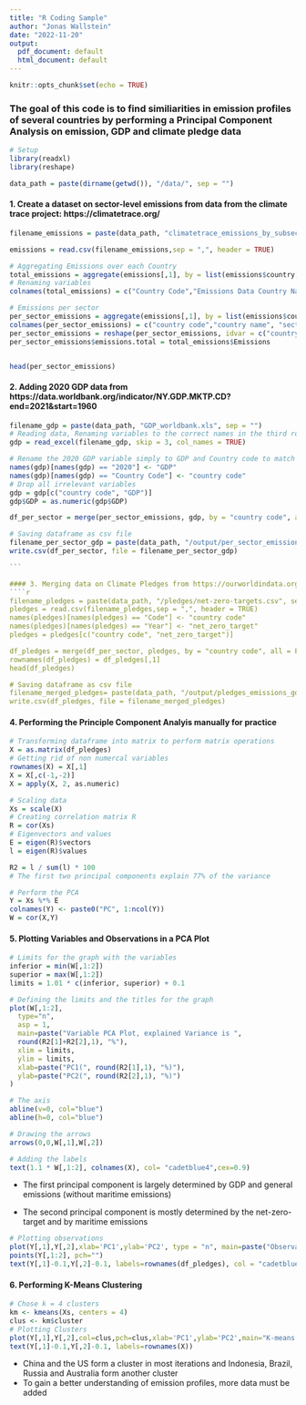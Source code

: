 ```yaml
---
title: "R Coding Sample"
author: "Jonas Wallstein"
date: "2022-11-20"
output:
  pdf_document: default
  html_document: default
---
```


```r
knitr::opts_chunk$set(echo = TRUE)
```

### The goal of this code is to find similiarities in emission profiles of several countries by performing a Principal Component Analysis on emission, GDP and climate pledge data


````r
# Setup
library(readxl)
library(reshape)

data_path = paste(dirname(getwd()), "/data/", sep = "")
````

#### 1. Create a dataset on sector-level emissions from data from the climate trace project: https://climatetrace.org/
````r
filename_emissions = paste(data_path, "climatetrace_emissions_by_subsector_timeseries_interval_year_since_2020_to_2020.csv", sep = "")

emissions = read.csv(filename_emissions,sep = ",", header = TRUE)

# Aggregating Emissions over each Country
total_emissions = aggregate(emissions[,1], by = list(emissions$country, emissions$country_full), FUN = sum, na.rm = TRUE)
# Renaming variables
colnames(total_emissions) = c("Country Code","Emissions Data Country Name", "Emissions")

# Emissions per sector
per_sector_emissions = aggregate(emissions[,1], by = list(emissions$country, emissions$country_full, emissions$sector), FUN = sum, na.rm = T)
colnames(per_sector_emissions) = c("country code","country name", "sector", "emissions")
per_sector_emissions = reshape(per_sector_emissions, idvar = c("country code", "country name") , timevar = "sector", direction = "wide")
per_sector_emissions$emissions.total = total_emissions$Emissions


head(per_sector_emissions)
````

#### 2. Adding 2020 GDP data from https://data.worldbank.org/indicator/NY.GDP.MKTP.CD?end=2021&start=1960

````r
filename_gdp = paste(data_path, "GDP_worldbank.xls", sep = "")
# Reading data, Renaming variables to the correct names in the third row, Dropping the first three irrelevant rows
gdp = read_excel(filename_gdp, skip = 3, col_names = TRUE)

# Rename the 2020 GDP variable simply to GDP and Country code to match emission data
names(gdp)[names(gdp) == "2020"] <- "GDP"
names(gdp)[names(gdp) == "Country Code"] <- "country code"
# Drop all irrelevant variables
gdp = gdp[c("country code", "GDP")]
gdp$GDP = as.numeric(gdp$GDP)

df_per_sector = merge(per_sector_emissions, gdp, by = "country code", all = F)

# Saving dataframe as csv file
filename_per_sector_gdp = paste(data_path, "/output/per_sector_emissions_gdp.csv", sep = "")
write.csv(df_per_sector, file = filename_per_sector_gdp)

```

#### 3. Merging data on Climate Pledges from https://ourworldindata.org/grapher/net-zero-targets?country=SOM~BRA~MDG
````r
filename_pledges = paste(data_path, "/pledges/net-zero-targets.csv", sep = "")
pledges = read.csv(filename_pledges,sep = ",", header = TRUE)
names(pledges)[names(pledges) == "Code"] <- "country code"
names(pledges)[names(pledges) == "Year"] <- "net_zero_target"
pledges = pledges[c("country code", "net_zero_target")]

df_pledges = merge(df_per_sector, pledges, by = "country code", all = F)
rownames(df_pledges) = df_pledges[,1]
head(df_pledges)

# Saving dataframe as csv file
filename_merged_pledges= paste(data_path, "/output/pledges_emissions_gdp.csv", sep = "")
write.csv(df_pledges, file = filename_merged_pledges)
````
#### 4. Performing the Principle Component Analyis manually for practice
````r
# Transforming dataframe into matrix to perform matrix operations
X = as.matrix(df_pledges)
# Getting rid of non numercal variables
rownames(X) = X[,1]
X = X[,c(-1,-2)]
X = apply(X, 2, as.numeric)

# Scaling data
Xs = scale(X)
# Creating correlation matrix R
R = cor(Xs)
# Eigenvectors and values
E = eigen(R)$vectors
l = eigen(R)$values

R2 = l / sum(l) * 100
# The first two principal components explain 77% of the variance

# Perform the PCA
Y = Xs %*% E
colnames(Y) <- paste0("PC", 1:ncol(Y)) 
W = cor(X,Y)

````

#### 5. Plotting Variables and Observations in a PCA Plot
```r
# Limits for the graph with the variables
inferior = min(W[,1:2])
superior = max(W[,1:2])
limits = 1.01 * c(inferior, superior) + 0.1

# Defining the limits and the titles for the graph
plot(W[,1:2],
  type="n", 
  asp = 1, 
  main=paste("Variable PCA Plot, explained Variance is ",
  round(R2[1]+R2[2],1), "%"),
  xlim = limits, 
  ylim = limits, 
  xlab=paste("PC1(", round(R2[1],1), "%)"), 
  ylab=paste("PC2(", round(R2[2],1), "%)") 
)

# The axis
abline(v=0, col="blue")
abline(h=0, col="blue")

# Drawing the arrows
arrows(0,0,W[,1],W[,2])

# Adding the labels
text(1.1 * W[,1:2], colnames(X), col= "cadetblue4",cex=0.9)

`````

- The first principal component is largely determined by GDP and general emissions (without maritime emissions)

- The second principal component is mostly determined by the net-zero-target and by maritime emissions



```r
# Plotting observations
plot(Y[,1],Y[,2],xlab='PC1',ylab='PC2', type = "n", main=paste("Observation PCA Plot"))
points(Y[,1:2], pch="") 
text(Y[,1]-0.1,Y[,2]-0.1, labels=rownames(df_pledges), col = "cadetblue4")
`````

#### 6. Performing K-Means Clustering
```r
# Chose k = 4 clusters
km <- kmeans(Xs, centers = 4)
clus <- km$cluster
# Plotting Clusters
plot(Y[,1],Y[,2],col=clus,pch=clus,xlab='PC1',ylab='PC2',main="K-means clustering with 4 Clusters")
text(Y[,1]-0.1,Y[,2]-0.1, labels=rownames(X))

````

- China and the US form a cluster in most iterations and Indonesia, Brazil, Russia and Australia form another cluster
- To gain a better understanding of emission profiles, more data must be added





